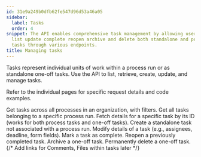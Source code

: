 ```yaml
---
id: 31e9a249b0dfb62fe547d96d53a46a05
sidebar:
  label: Tasks
  order: 4
snippet: The API enables comprehensive task management by allowing users to create
  list update complete reopen archive and delete both standalone and process-related
  tasks through various endpoints.
title: Managing tasks
---
```


Tasks represent individual units of work within a process run or as standalone one-off tasks. Use the API to list, retrieve, create, update, and manage tasks.

Refer to the individual pages for specific request details and code examples.


<CardGrid>
<LinkTitleCard header="<b>List organization tasks</b>" href="./list-org-tasks/"> Get tasks across all processes in an organization, with filters. </LinkTitleCard>
<LinkTitleCard header="<b>List process tasks</b>" href="./list-process-tasks/"> Get all tasks belonging to a specific process run. </LinkTitleCard>
<LinkTitleCard header="<b>Get task</b>" href="./get-task/"> Fetch details for a specific task by its ID (works for both process tasks and one-off tasks). </LinkTitleCard>
<LinkTitleCard header="<b>Create one-off task</b>" href="./create-task/"> Create a standalone task not associated with a process run. </LinkTitleCard>
<LinkTitleCard header="<b>Update task</b>" href="./update-task/"> Modify details of a task (e.g., assignees, deadline, form fields). </LinkTitleCard>
<LinkTitleCard header="<b>Complete task</b>" href="./complete-task/"> Mark a task as complete. </LinkTitleCard>
<LinkTitleCard header="<b>Reopen task</b>" href="./reopen-task/"> Reopen a previously completed task. </LinkTitleCard>
<LinkTitleCard header="<b>Archive task</b>" href="./archive-task/"> Archive a one-off task. </LinkTitleCard>
<LinkTitleCard header="<b>Delete task</b>" href="./delete-task/"> Permanently delete a one-off task. </LinkTitleCard>
{/* Add links for Comments, Files within tasks later */}
</CardGrid>